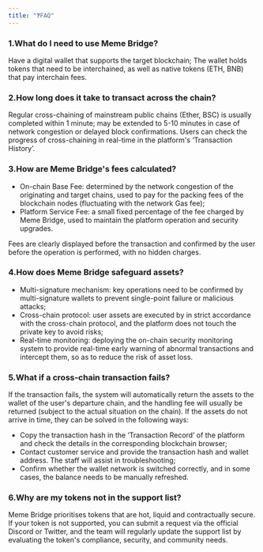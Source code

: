 ```yaml
---
title: "❓FAQ"
---
```


### **1.What do I need to use Meme Bridge?**

Have a digital wallet that supports the target blockchain; The wallet holds tokens that need to be interchained, as well as native tokens (ETH, BNB) that pay interchain fees.

### **2.How long does it take to transact across the chain?**

Regular cross-chaining of mainstream public chains (Ether, BSC) is usually completed within 1 minute; may be extended to 5-10 minutes in case of network congestion or delayed block confirmations. Users can check the progress of cross-chaining in real-time in the platform's ‘Transaction History’.

### **3.How are Meme Bridge's fees calculated?**

- On-chain Base Fee: determined by the network congestion of the originating and target chains, used to pay for the packing fees of the blockchain nodes (fluctuating with the network Gas fee);
- Platform Service Fee: a small fixed percentage of the fee charged by Meme Bridge, used to maintain the platform operation and security upgrades.

Fees are clearly displayed before the transaction and confirmed by the user before the operation is performed, with no hidden charges.

### **4.How does Meme Bridge safeguard assets?**

- Multi-signature mechanism: key operations need to be confirmed by multi-signature wallets to prevent single-point failure or malicious attacks; 
- Cross-chain protocol: user assets are executed by in strict accordance with the cross-chain protocol, and the platform does not touch the private key to avoid risks; 
- Real-time monitoring: deploying the on-chain security monitoring system to provide real-time early warning of abnormal transactions and intercept them, so as to reduce the risk of asset loss. 

### **5.What if a cross-chain transaction fails?**

If the transaction fails, the system will automatically return the assets to the wallet of the user's departure chain, and the handling fee will usually be returned (subject to the actual situation on the chain). If the assets do not arrive in time, they can be solved in the following ways: 

- Copy the transaction hash in the ‘Transaction Record’ of the platform and check the details in the corresponding blockchain browser; 
- Contact customer service and provide the transaction hash and wallet address. The staff will assist in troubleshooting; 
- Confirm whether the wallet network is switched correctly, and in some cases, the balance needs to be manually refreshed. 

### 6.Why are my tokens not in the support list? 

Meme Bridge prioritises tokens that are hot, liquid and contractually secure. If your token is not supported, you can submit a request via the official Discord or Twitter, and the team will regularly update the support list by evaluating the token's compliance, security, and community needs.